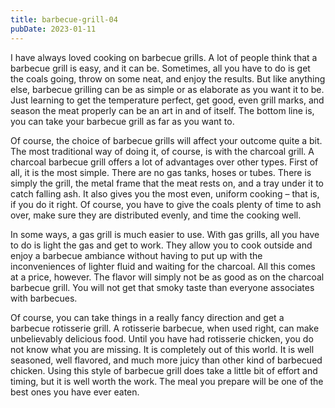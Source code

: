 ```yaml
---
title: barbecue-grill-04
pubDate: 2023-01-11
---
```


I have always loved cooking on barbecue grills. A lot of people think that a barbecue grill is easy, and it can be. Sometimes, all you have to do is get the coals going, throw on some neat, and enjoy the results. But like anything else, barbecue grilling can be as simple or as elaborate as you want it to be. Just learning to get the temperature perfect, get good, even grill marks, and season the meat properly can be an art in and of itself. The bottom line is, you can take your barbecue grill as far as you want to.

Of course, the choice of barbecue grills will affect your outcome quite a bit. The most traditional way of doing it, of course, is with the charcoal grill. A charcoal barbecue grill offers a lot of advantages over other types. First of all, it is the most simple. There are no gas tanks, hoses or tubes. There is simply the grill, the metal frame that the meat rests on, and a tray under it to catch falling ash. It also gives you the most even, uniform cooking – that is, if you do it right. Of course, you have to give the coals plenty of time to ash over, make sure they are distributed evenly, and time the cooking well.

In some ways, a gas grill is much easier to use. With gas grills, all you have to do is light the gas and get to work. They allow you to cook outside and enjoy a barbecue ambiance without having to put up with the inconveniences of lighter fluid and waiting for the charcoal. All this comes at a price, however. The flavor will simply not be as good as on the charcoal barbecue grill. You will not get that smoky taste than everyone associates with barbecues.

Of course, you can take things in a really fancy direction and get a barbecue rotisserie grill. A rotisserie barbecue, when used right, can make unbelievably delicious food. Until you have had rotisserie chicken, you do not know what you are missing. It is completely out of this world. It is well seasoned, well flavored, and much more juicy than other kind of barbecued chicken. Using this style of barbecue grill does take a little bit of effort and timing, but it is well worth the work. The meal you prepare will be one of the best ones you have ever eaten.